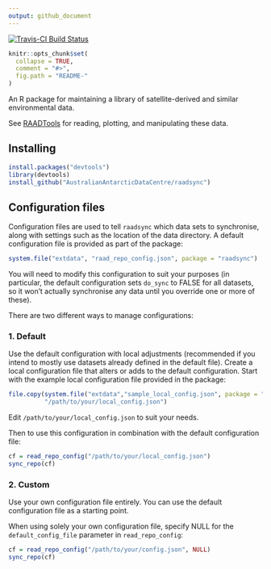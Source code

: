 ```yaml
---
output: github_document
---
```


[![Travis-CI Build Status](https://travis-ci.org/AustralianAntarcticDataCentre/raadsync.svg?branch=master)](https://travis-ci.org/AustralianAntarcticDataCentre/raadsync)

<!-- README.md is generated from README.Rmd. Please edit that file -->

```r
knitr::opts_chunk$set(
  collapse = TRUE,
  comment = "#>",
  fig.path = "README-"
)
```



An R package for maintaining a library of satellite-derived and similar environmental data.

See [RAADTools](https://github.com/AustralianAntarcticDivision/raadtools) for reading, plotting, and manipulating these data.

## Installing

```r
install.packages("devtools")
library(devtools)
install_github("AustralianAntarcticDataCentre/raadsync")
```

## Configuration files

Configuration files are used to tell `raadsync` which data sets to synchronise, along with settings such as the location of the data directory. A default configuration file is provided as part of the package:

```r
system.file("extdata", "raad_repo_config.json", package = "raadsync")
```

You will need to modify this configuration to suit your purposes (in particular, the default configuration sets `do_sync` to FALSE for all datasets, so it won't actually synchronise any data until you override one or more of these).

There are two different ways to manage configurations:

### 1. Default

Use the default configuration with local adjustments (recommended if you intend to mostly use datasets already defined in the default file). Create a local configuration file that alters or adds to the default configuration. Start with the example local configuration file provided in the package:

```r
file.copy(system.file("extdata","sample_local_config.json", package = "raadsync"),
          "/path/to/your/local_config.json")
```

Edit `/path/to/your/local_config.json` to suit your needs.

Then to use this configuration in combination with the default configuration file:

```r
cf = read_repo_config("/path/to/your/local_config.json")
sync_repo(cf)
```


### 2. Custom

Use your own configuration file entirely. You can use the default configuration file as a starting point.

  When using solely your own configuration file, specify NULL for the `default_config_file` parameter in `read_repo_config`:

```r
cf = read_repo_config("/path/to/your/config.json", NULL)
sync_repo(cf)
```
